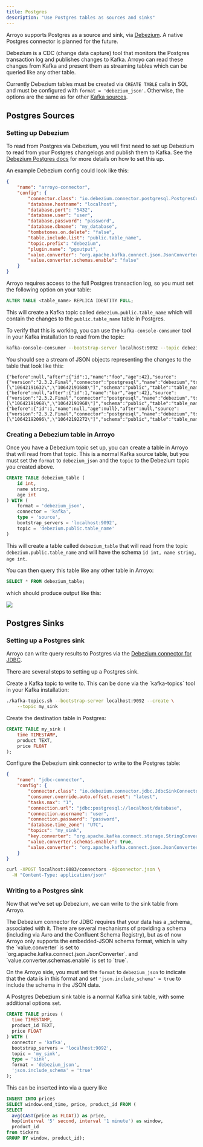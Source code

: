 ```yaml
---
title: Postgres
description: "Use Postgres tables as sources and sinks"
---
```


Arroyo supports Postgres as a source and sink, via [Debezium](https://debezium.io/). A
native Postgres connector is planned for the future.

Debezium is a CDC (change data capture) tool that monitors the Postgres transaction log
and publishes changes to Kafka. Arroyo can read these changes from Kafka and present them
as streaming tables which can be queried like any other table.

Currently Debezium tables must be created via `CREATE TABLE` calls in SQL and must be configured
with `format = 'debezium_json'`. Otherwise, the options are the same as for other
[Kafka sources](/connectors/kafka).

## Postgres Sources

### Setting up Debezium

To read from Postgres via Debezium, you will first need to set up Debezium to
read from your Postgres changelogs and publish them to Kafka. See the
[Debezium Postgres docs](https://debezium.io/documentation/reference/2.3/connectors/postgresql.html) for
more details on how to set this up.

An example Debezium config could look like this:

```json connector-config.json
{
    "name": "arroyo-connector",
    "config": {
        "connector.class": "io.debezium.connector.postgresql.PostgresConnector",
        "database.hostname": "localhost",
        "database.port": "5432",
        "database.user": "user",
        "database.password": "password",
        "database.dbname": "my_database",
        "tombstones.on.delete": "false",
        "table.include.list": "public.table_name",
        "topic.prefix": "debezium",
        "plugin.name": "pgoutput",
        "value.converter": "org.apache.kafka.connect.json.JsonConverter",
        "value.converter.schemas.enable": "false"
    }
}
```

<Warning >
Arroyo requires access to the full Postgres transaction log, so you must set the following
option on your table:

```sql
ALTER TABLE <table_name> REPLICA IDENTITY FULL;
```
</Warning>

This will create a Kafka topic called `debezium.public.table_name` which will contain
the changes to the `public.table_name` table in Postgres.

To verify that this is working, you can use the `kafka-console-consumer` tool in your
Kafka installation to read from the topic:

```bash
kafka-console-consumer --bootstrap-server localhost:9092 --topic debezium.public.table_name
```

You should see a stream of JSON objects representing the changes to the table that look like
this:

```
{"before":null,"after":{"id":1,"name":"foo","age":42},"source":{"version":"2.3.2.Final","connector":"postgresql","name":"debezium","ts_ms":1691786140166,"snapshot":"false","db":"timescale","sequence":"[\"10642191632\",\"10642191688\"]","schema":"public","table":"table_name","txId":418604,"lsn":10642191688,"xmin":null},"op":"c","ts_ms":1691786140421,"transaction":null}
{"before":null,"after":{"id":1,"name":"bar","age":42},"source":{"version":"2.3.2.Final","connector":"postgresql","name":"debezium","ts_ms":1691786140167,"snapshot":"false","db":"timescale","sequence":"[\"10642191968\",\"10642191968\"]","schema":"public","table":"table_name","txId":418605,"lsn":10642191968,"xmin":null},"op":"u","ts_ms":1691786140424,"transaction":null}
{"before":{"id":1,"name":null,"age":null},"after":null,"source":{"version":"2.3.2.Final","connector":"postgresql","name":"debezium","ts_ms":1691786149069,"snapshot":"false","db":"timescale","sequence":"[\"10642192096\",\"10642192272\"]","schema":"public","table":"table_name","txId":418606,"lsn":10642192272,"xmin":null},"op":"d","ts_ms":1691786149093,"transaction":null}
```


### Creating a Debezium table in Arroyo

Once you have a Debezium topic set up, you can create a table in Arroyo that will read
from that topic. This is a normal Kafka source table, but you must set the `format` to
`debezium_json` and the `topic` to the Debezium topic you created above.

```sql
CREATE TABLE debezium_table (
    id int,
    name string,
    age int
) WITH (
    format = 'debezium_json',
    connector = 'kafka',
    type = 'source',
    bootstrap_servers = 'localhost:9092',
    topic = 'debezium.public.table_name'
)
```

This will create a table called `debezium_table` that will read from the topic
`debezium.public.table_name` and will have the schema `id int, name string, age int`.

You can then query this table like any other table in Arroyo:

```sql
SELECT * FROM debezium_table;
```

which should produce output like this:

<img src="/images/debezium_source.png" />

## Postgres Sinks

### Setting up a Postgres sink

Arroyo can write query results to Postgres via the
[Debezium connector for JDBC](https://debezium.io/documentation/reference/2.3/connectors/jdbc.html).

There are several steps to setting up a Postgres sink.

<Card title="Create topic" icon="square-1">
Create a Kafka topic to write to. This can be done via the
`kafka-topics` tool in your Kafka installation:

```bash
./kafka-topics.sh --bootstrap-server localhost:9092 --create \
    --topic my_sink
```
</Card>

<Card title="Create table" icon="square-2">
Create the destination table in Postgres:

```sql psql
CREATE TABLE my_sink (
    time TIMESTAMP,
    product TEXT,
    price FLOAT
);
```
</Card>

<Card title="Configure Debezium" icon="square-3">
Configure the Debezium sink connector to write to the Postgres table:

```json connector.json
{
    "name": "jdbc-connector",
    "config": {
        "connector.class": "io.debezium.connector.jdbc.JdbcSinkConnector",
        "consumer.override.auto.offset.reset": "latest",
        "tasks.max": "1",
        "connection.url": "jdbc:postgresql://localhost/database",
        "connection.username": "user",
        "connection.password": "password",
        "database.time_zone": "UTC",
        "topics": "my_sink",
        "key.converter": "org.apache.kafka.connect.storage.StringConverter",
        "value.converter.schemas.enable": true,
        "value.converter": "org.apache.kafka.connect.json.JsonConverter"
    }
}
```

```bash
curl -XPOST localhost:8083/connectors -d@connector.json \
  -H "Content-Type: application/json"
```

</Card>

### Writing to a Postgres sink

Now that we've set up Debezium, we can write to the sink table from Arroyo.

<Note>
The Debezium connector for JDBC requires that your data has a _schema_ associated with it. There
are several mechanisms of providing a schema (including via Avro and the Confluent Schema Registry),
but as of now Arroyo only supports the embedded-JSON schema format, which is why the `value.converter`
is set to `org.apache.kafka.connect.json.JsonConverter`. and `value.converter.schemas.enable` is set
to `true`.

On the Arroyo side, you must set the `format` to `debezium_json` to indicate that the data is in
this format and set `'json.include_schema' = true` to include the schema in the JSON data.
</Note>

A Postgres Debezium sink table is a normal Kafka sink table, with some additional options set.

```sql
CREATE TABLE prices (
  time TIMESTAMP,
  product_id TEXT,
  price FLOAT
) WITH (
  connector = 'kafka',
  bootstrap_servers = 'localhost:9092',
  topic = 'my_sink',
  type = 'sink',
  format = 'debezium_json',
  'json.include_schema' = 'true'
);
```

This can be inserted into via a query like

```sql
INSERT INTO prices
SELECT window.end_time, price, product_id FROM (
SELECT
  avg(CAST(price as FLOAT)) as price,
  hop(interval '5' second, interval '1 minute') as window,
  product_id
from tickers
GROUP BY window, product_id);
```

